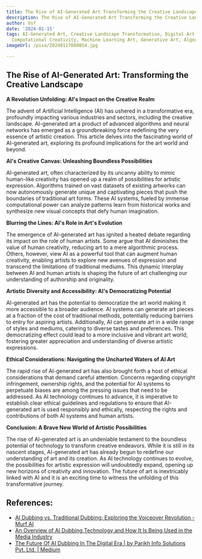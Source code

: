```yaml
---
title: The Rise of AI-Generated Art Transforming the Creative Landscape
description: The Rise of AI-Generated Art Transforming the Creative Landscape
author: Usf
date: '2024-01-15'
tags: AI-Generated Art, Creative Landscape Transformation, Digital Art Revolution,
  Computational Creativity, Machine Learning Art, Generative Art, Algorithmic Art
imageUrl: /pixa/20240117080854.jpg

---
```

## The Rise of AI-Generated Art: Transforming the Creative Landscape

**A  Revolution Unfolding: AI's  Impact on the Creative Realm**

The advent of Artificial Intelligence (AI) has ushered in a transformative era, profoundly impacting  various industries and sectors, including the  creative  landscape. AI-generated  art a product of advanced algorithms and neural networks has emerged as  a groundbreaking force redefining the very essence of artistic creation. This article  delves into the fascinating world  of AI-generated art, exploring its profound implications for the art world and beyond.

**AI's Creative Canvas: Unleashing Boundless Possibilities**

AI-generated art, often characterized by its uncanny ability to mimic human-like creativity has opened up a realm of possibilities for artistic expression. Algorithms trained on vast  datasets of existing artworks can now autonomously generate unique and captivating pieces that push the boundaries  of traditional art  forms. These AI systems, fueled by immense computational power can  analyze  patterns learn from historical works  and synthesize new  visual concepts that defy human  imagination.

**Blurring the Lines: AI's  Role in Art's Evolution**

The emergence of  AI-generated art has ignited a heated debate regarding its impact on the role of human artists. Some argue that AI diminishes the value of human creativity, reducing art to a mere  algorithmic  process. Others, however, view  AI as a powerful tool that can augment human creativity, enabling artists to  explore new avenues of  expression and transcend the limitations  of traditional mediums. This dynamic interplay between AI and human artists is shaping the future of art challenging our understanding of authorship and originality.

**Artistic Diversity and Accessibility: AI's Democratizing Potential**

AI-generated art has the potential to democratize the art world making it more accessible to a broader audience. AI systems can  generate art pieces at  a fraction of the cost of traditional methods, potentially reducing barriers to entry for aspiring artists. Additionally, AI can generate art in a  wide range  of styles and mediums, catering to diverse tastes and preferences. This democratizing effect  could lead to a more inclusive and vibrant art world, fostering greater appreciation and understanding of diverse artistic expressions.

**Ethical Considerations: Navigating the Uncharted Waters of AI Art**

The rapid rise of AI-generated art has  also brought forth  a host of ethical  considerations that  demand careful attention. Concerns regarding copyright  infringement, ownership rights, and the potential for AI systems to perpetuate biases are among the pressing issues that need to be addressed. As AI technology continues to advance, it is imperative to establish clear ethical guidelines and regulations to ensure that AI-generated art is used responsibly and ethically, respecting the rights and contributions of  both AI systems and  human artists.

**Conclusion: A Brave  New World of Artistic Possibilities**

The  rise  of AI-generated art is an undeniable testament to the boundless potential of technology to transform creative endeavors. While it is  still in its  nascent stages, AI-generated art  has already begun to  redefine our understanding of art and its creation.  As  AI technology continues to evolve, the possibilities for  artistic  expression will undoubtedly expand, opening up new horizons of creativity and  innovation. The future of art is inextricably linked with AI and  it  is an exciting time to witness the unfolding of this transformative journey.

## References:
- [AI Dubbing vs. Traditional Dubbing: Exploring the Voiceover Revolution - Murf AI](https://murf.ai/resources/ai-dubbing-vs-traditional-dubbing/)
- [An Overview of AI Dubbing Technology and How It Is Being Used in the Media Industry](https://wavel.ai/blog/an-overview-of-the-current-state-of-ai-dubbing-technology-and-how-it-is-being-used-in-the-media-industry/)
- [The Future Of AI Dubbing In The Digital Era | by Parikh Info Solutions Pvt. Ltd. | Medium](https://medium.com/@parikhinfosolutions/the-future-of-ai-dubbing-in-the-digital-era-8f7e0602044e)
